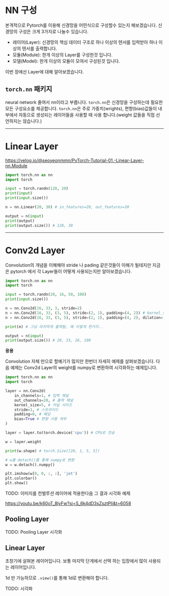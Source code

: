 # NN 구성
본격적으로 Pytorch를 이용해 신경망을 어떤식으로 구성할수 있는지 해보겠습니다. 신경망의 구성은 크게 3가지로 나눌수 있습니다.

* 레이어(Layer): 신경망의 핵심 데이터 구조로 하나 이상의 텐서를 입력받아 하나 이상의 텐서를 출력합니다.
* 모듈(Module): 한개 이상의 Layer를 구성한것 입니다.
* 모델(Model): 한개 이상의 모듈이 모여서 구성된것 입니다.

이번 장에선 Layer에 대해 알아보겠습니다.

## `torch.nn` 패키지
neural network 줄여서 nn이라고 부릅니다. `torch.nn`은 신경망을 구성하는데 필요한 모든 구성요소를 제공합니다. `torch.nn`은 주로 가중치(wrights), 편향(bias)값들이 내부에서 자동으로 생성되는 레이어들을 사용할 때 사용 합니다.(weight 값들을 직접 선언하지는 않습니다.)

***

# Linear Layer
https://velog.io/@seoyeonmmn/PyTorch-Tutorial-01.-Linear-Layer-nn.Module

```python
import torch.nn as nn
import torch

input = torch.randn(128, 20)
print(input)
print(input.size())

n = nn.Linear(20, 30) # in_features=20, out_features=30

output = n(input)
print(output)
print(output.size()) # 128, 30
```

***

# Conv2d Layer
Convolution의 개념을 이해해야 stride 나 pading 같은것들이 이해가 될테지만 지금은 pytorch 에서 각 Layer들이 어떻게 사용되는지만 알아보겠습니다.

```python
import torch.nn as nn
import torch

input = torch.randn(20, 16, 50, 100)
print(input.size())

n = nn.Conv2d(16, 33, 3, stride=2)
n = nn.Conv2d(16, 33, (3, 5), stride=(2, 1), padding=(4, 2)) # kernel_size=(3, 5), stride=(2, 1), padding=(4, 2)
n = nn.Conv2d(16, 33, (3, 5), stride=(2, 1), padding=(4, 2), dilation=(3, 1)) # kernel_size=(3, 5), stride=(2, 1), padding=(4, 2)

print(n) # 그냥 마지막게 출력됨, 왜 이렇게 한거지..

output = n(input)
print(output.size()) # 20, 33, 26, 100
```

**응용**

Convolution 자체 만으로 할예기가 많지만 한번더 자세히 예제를 살펴보겠습니다. 다음 예제는 Conv2d Layer의 weight를 numpy로 변환하여 시각화하는 예제입니다.

```python
import torch.nn as nn
import torch

layer = nn.Conv2d(
    in_channels=1, # 입력 채널
    out_channels=20, # 출력 채널
    kernel_size=5, # 커널 사이즈
    stride=1, # 스트라이드
    padding=0, # 패딩
    bias=True # 편향 사용 여부
)

layer = layer.to(torch.device('cpu')) # CPU로 전송

w = layer.weight

print(w.shape) # torch.Size([20, 1, 5, 5])

# w를 detach()를 통해 numpy로 변환
w = w.detach().numpy()

plt.imshow(w[0, 0, :, :], 'jet')
plt.colorbar()
plt.show()
```

TODO: 이미지를 컨벌루션 레이어에 적용한다음 그 결과 시각화 예제

https://youtu.be/k60oT_8lyFw?si=S_6k4dD3sZsztPIi&t=6058

## Pooling Layer
TODO: Pooling Layer 시각화


## Linear Layer
초창기에 살펴본 레이어입니다. 보통 마지막 단게에서 선택 하는 입장에서 많이 사용되는 레이어입니다.

1d 만 가능하므로 `.view()`를 통해 1d로 변환해야 합니다.

TODO: 시각화


